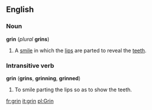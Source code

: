 ==English==
===Noun===
'''grin''' (''plural'' '''grins''')

#A [[smile]] in which the [[lip]]s are parted to reveal the [[teeth]].

===Intransitive verb===
'''grin''' ('''grins''', '''grinning''', '''grinned''')

#To smile parting the lips so as to show the teeth.

[[fr:grin]]
[[it:grin]]
[[pl:Grin]]